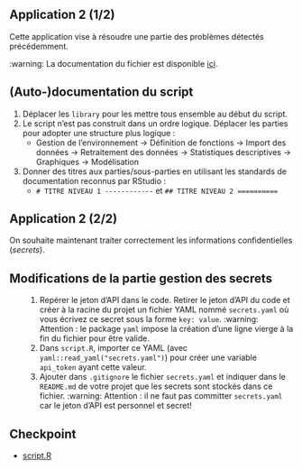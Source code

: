 ## Application 2 (1/2)

Cette application vise à résoudre une partie des problèmes détectés précédemment.

:warning: La documentation du fichier est disponible [ici](https://www.insee.fr/fr/statistiques/fichier/4171523/contenu_RP2016_indreg.pdf).

:::{.callout-tip collapse="true" icon=false}
## (Auto-)documentation du script

:::{.incremental}
1. Déplacer les `library` pour les mettre tous ensemble au début du script.
2. Le script n'est pas construit dans un ordre logique. Déplacer les parties 
pour adopter une structure plus logique : 
    + Gestion de l'environnement -> Définition de fonctions -> Import des données -> Retraitement des données -> Statistiques descriptives -> Graphiques -> Modélisation
3. Donner des titres aux parties/sous-parties en utilisant les standards de documentation reconnus par RStudio :
    + `# TITRE NIVEAU 1 ------------` et `## TITRE NIVEAU 2 ==========`
:::

:::

## Application 2 (2/2)

On souhaite maintenant traiter correctement les informations confidentielles (*secrets*).

:::{.callout-tip collapse="true" icon=false}
## Modifications de la partie [gestion des secrets]{.orange}

:::{.incremental style="margin-left: 30px;"}

1. Repérer le jeton d'API dans le code. Retirer le jeton d'API du code et créer à la racine du projet un fichier YAML nommé `secrets.yaml` où vous écrivez ce secret sous la forme `key: value`.
[:warning: Attention]{.red2} : le package `yaml` impose la création d'une ligne vierge à la fin du fichier pour être valide.
2. Dans `script.R`, importer ce YAML (avec `yaml::read_yaml("secrets.yaml")`) pour créer une variable `api_token` ayant cette valeur.
3. Ajouter dans `.gitignore` le fichier `secrets.yaml` et indiquer dans le `README.md` de votre projet que les secrets sont stockés dans ce fichier.
[:warning: Attention]{.red2} : il ne faut pas committer `secrets.yaml` car le jeton d'API est personnel et secret!

:::
  
:::

## Checkpoint

- [script.R](https://raw.githubusercontent.com/InseeFrLab/formation-bonnes-pratiques-R/main/R/checkpoints/application2/script.R)
